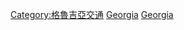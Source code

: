 {{commonscat|Rail transport in Georgia}}

[[Category:格魯吉亞交通|Category:格魯吉亞交通]]
[[Category:亞洲各國鐵路|Georgia]]
[[Category:歐洲各國鐵路|Georgia]]